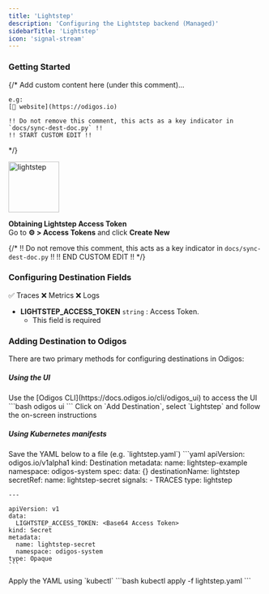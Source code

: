 ```yaml
---
title: 'Lightstep'
description: 'Configuring the Lightstep backend (Managed)'
sidebarTitle: 'Lightstep'
icon: 'signal-stream'
---
```


### Getting Started

{/*
    Add custom content here (under this comment)...

    e.g:
    [🔗 website](https://odigos.io)

    !! Do not remove this comment, this acts as a key indicator in `docs/sync-dest-doc.py` !!
    !! START CUSTOM EDIT !!
*/}

<img src='https://d15jtxgb40qetw.cloudfront.net/lightstep.svg' alt='lightstep' width="100" height="100" className="not-prose" />

**Obtaining Lightstep Access Token**<br />
Go to **⚙️ > Access Tokens** and click **Create New**

{/*
    !! Do not remove this comment, this acts as a key indicator in `docs/sync-dest-doc.py` !!
    !! END CUSTOM EDIT !!
*/}

### Configuring Destination Fields

<Accordion title="Supported Signals:">
  ✅ Traces
  ❌ Metrics
  ❌ Logs
</Accordion>

- **LIGHTSTEP_ACCESS_TOKEN** `string` : Access Token.
  - This field is required

### Adding Destination to Odigos

There are two primary methods for configuring destinations in Odigos:

##### **Using the UI**

<Steps>
  <Step>
    Use the [Odigos CLI](https://docs.odigos.io/cli/odigos_ui) to access the UI
    ```bash
    odigos ui
    ```
  </Step>
  <Step>
    Click on `Add Destination`, select `Lightstep` and follow the on-screen instructions
  </Step>
</Steps>

##### **Using Kubernetes manifests**

<Steps>
  <Step>
    Save the YAML below to a file (e.g. `lightstep.yaml`)
    ```yaml
    apiVersion: odigos.io/v1alpha1
    kind: Destination
    metadata:
      name: lightstep-example
      namespace: odigos-system
    spec:
      data: {}
      destinationName: lightstep
      secretRef:
        name: lightstep-secret
      signals:
      - TRACES
      type: lightstep

    ---

    apiVersion: v1
    data:
      LIGHTSTEP_ACCESS_TOKEN: <Base64 Access Token>
    kind: Secret
    metadata:
      name: lightstep-secret
      namespace: odigos-system
    type: Opaque
    ```
  </Step>
  <Step>
    Apply the YAML using `kubectl`
    ```bash
    kubectl apply -f lightstep.yaml
    ```
  </Step>
</Steps>
